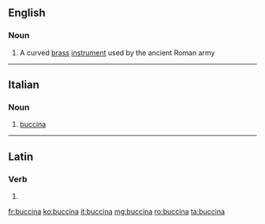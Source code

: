 ==English==

===Noun===
{{wikipedia}}
{{en-noun}}

# {{context|musical instruments|lang=en}} A curved [[brass]] [[instrument]] used by the ancient Roman army

----

==Italian==

===Noun===
{{it-noun|buccin|f|a|e}}

# {{context|musical instruments|lang=it}} [[#English|buccina]]

----

==Latin==

===Verb===
{{la-verb-form|buccinā}}

# {{conjugation of|buccinō||2|s|pres|act|imp|lang=la}}

[[fr:buccina]]
[[ko:buccina]]
[[it:buccina]]
[[mg:buccina]]
[[ro:buccina]]
[[ta:buccina]]